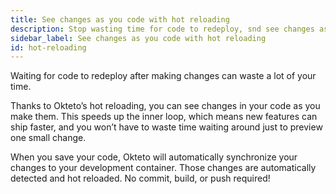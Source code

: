 ```yaml
---
title: See changes as you code with hot reloading
description: Stop wasting time for code to redeploy, snd see changes as you code with Okteto's hot reloading
sidebar_label: See changes as you code with hot reloading
id: hot-reloading
---
```


Waiting for code to redeploy after making changes can waste a lot of your time. 

Thanks to Okteto’s hot reloading, you can see changes in your code as you make them. 
This speeds up the inner loop, which means new features can ship faster, 
and you won’t have to waste time waiting around just to preview one small change. 

When you save your code, Okteto will automatically synchronize your changes to your development container. 
Those changes are automatically detected and hot reloaded. No commit, build, or push required!
